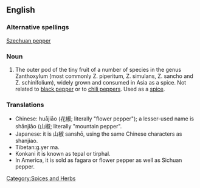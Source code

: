 ==English==
{{wikipedia}}

===Alternative spellings===
[[Szechuan pepper]]

===Noun===

# The outer pod of the tiny fruit of a number of species in the genus Zanthoxylum (most commonly Z. piperitum, Z. simulans, Z. sancho and Z. schinifolium), widely grown and consumed in Asia as a spice. Not related to [[black pepper]] or to [[chili peppers]].  Used as a [[spice]].


===Translations===
<!--from Wikipedia-->
*Chinese: huājiāo (花椒; literally "flower pepper"); a lesser-used name is shānjiāo (山椒; literally "mountain pepper".
*Japanese: it is 山椒 sanshō, using the same Chinese characters as shanjiao. 
*Tibetan:g.yer ma. 
*Konkani it is known as tepal or tirphal. 
*In America, it is sold as fagara or flower pepper as well as Sichuan pepper.

[[Category:Spices and Herbs]]
